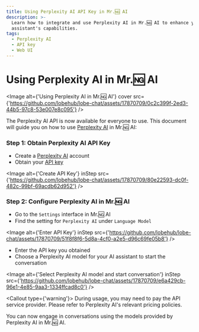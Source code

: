 ```yaml
---
title: Using Perplexity AI API Key in Mr.🆖 AI
description: >-
  Learn how to integrate and use Perplexity AI in Mr.🆖 AI to enhance your AI
  assistant's capabilities.
tags:
  - Perplexity AI
  - API key
  - Web UI
---
```


# Using Perplexity AI in Mr.🆖 AI

<Image
  alt={'Using Perplexity AI in Mr.🆖 AI'}
  cover
  src={'https://github.com/lobehub/lobe-chat/assets/17870709/0c2c399f-2ed3-44b5-97c8-53e007e8c095'}
/>

The Perplexity AI API is now available for everyone to use. This document will guide you on how to use [Perplexity AI](https://www.perplexity.ai/) in Mr.🆖 AI:

<Steps>

### Step 1: Obtain Perplexity AI API Key

- Create a [Perplexity AI](https://www.perplexity.ai/) account
- Obtain your [API key](https://www.perplexity.ai/settings/api)

<Image
  alt={'Create API Key'}
  inStep
  src={'https://github.com/lobehub/lobe-chat/assets/17870709/80e22593-dc0f-482c-99bf-69acdb62d952'}
/>

### Step 2: Configure Perplexity AI in Mr.🆖 AI

- Go to the `Settings` interface in Mr.🆖 AI
- Find the setting for `Perplexity AI` under `Language Model`

<Image
  alt={'Enter API Key'}
  inStep
  src={'https://github.com/lobehub/lobe-chat/assets/17870709/51f8f8f6-5d8a-4cf0-a2e5-d96c69fe05b8'}
/>

- Enter the API key you obtained
- Choose a Perplexity AI model for your AI assistant to start the conversation

<Image
  alt={'Select Perplexity AI model and start conversation'}
  inStep
  src={'https://github.com/lobehub/lobe-chat/assets/17870709/e6a429cb-96e1-4e85-9aa3-1334ffcad8c0'}
/>

<Callout type={'warning'}>
  During usage, you may need to pay the API service provider. Please refer to Perplexity AI's
  relevant pricing policies.
</Callout>

</Steps>

You can now engage in conversations using the models provided by Perplexity AI in Mr.🆖 AI.
